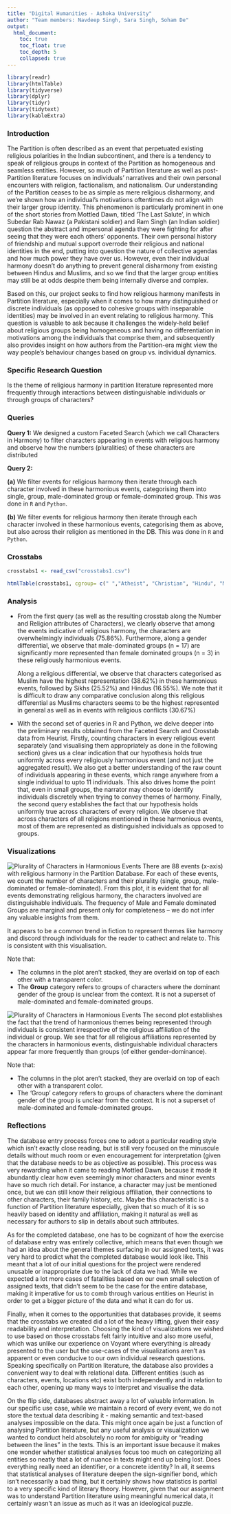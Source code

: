 ```yaml
---
title: "Digital Humanities - Ashoka University"
author: "Team members: Navdeep Singh, Sara Singh, Soham De"
output:
  html_document:
    toc: true
    toc_float: true
    toc_depth: 5
    collapsed: true
---
```

```r
library(readr)
library(htmlTable)
library(tidyverse)
library(dplyr)
library(tidyr)
library(tidytext)
library(kableExtra)
```

### Introduction
The Partition is often described as an event that perpetuated existing religious polarities in the Indian subcontinent, and there is a tendency to speak of religious groups in context of the Partition as homogeneous and seamless entities. However, so much of Partition literature as well as post-Partition literature focuses on individuals' narratives and their own personal encounters with religion, factionalism, and nationalism. Our understanding of the Partition ceases to be as simple as mere religious disharmony, and we're shown how an individual's motivations oftentimes do not align with their larger group identity.
This phenomenon is particularly prominent in one of the short stories from Mottled Dawn, titled 'The Last Salute', in which Subedar Rab Nawaz (a Pakistani soldier) and Ram Singh (an Indian soldier) question the abstract and impersonal agenda they were fighting for after seeing that they were each others' opponents. Their own personal history of friendship and mutual support overrode their religious and national identities in the end, putting into question the nature of collective agendas and how much power they have over us. However, even their individual harmony doesn't do anything to prevent general disharmony from existing between Hindus and Muslims, and so we find that the larger group entities may still be at odds despite them being internally diverse and complex.

Based on this, our project seeks to find how religious harmony manifests in Partition literature, especially when it comes to how many distinguished or discrete individuals (as opposed to cohesive groups with inseparable identities) may be involved in an event relating to religious harmony. This question is valuable to ask because it challenges the widely-held belief about religious groups being homogeneous and having no differentiation in motivations among the individuals that comprise them, and subsequently also provides insight on how authors from the Partition-era might view the way people's behaviour changes based on group vs. individual dynamics.

### Specific Research Question

Is the theme of religious harmony in partition literature represented more frequently through interactions between distinguishable individuals or through groups of characters?

### Queries

**Query 1:** We designed a custom Faceted Search (which we call Characters in Harmony) to filter characters appearing in events with religious harmony and observe how the numbers (pluralities) of these characters are distributed

**Query 2:** 

**(a)** We filter events for religious harmony then iterate through each character involved in these harmonious events, categorising them into single, group, male-dominated group or female-dominated group. This was done in ```R``` and ```Python```.

**(b)** We filter events for religious harmony then iterate through each character involved in these harmonious events, categorising them as above, but also across their religion as mentioned in the DB. This was done in ```R``` and ```Python```.

### Crosstabs
```r
crosstabs1 <- read_csv("crosstabs1.csv") 
```
```r
htmlTable(crosstabs1, cgroup= c(" ","Atheist", "Christian", "Hindu", "Muslim", "Sikh", "Unknown", "Totals"), n.cgroup = c(1,3,3,3,3,3,3,3))
```

### Analysis
* From the first query (as well as the resulting crosstab along the Number and Religion attributes of Characters), we clearly observe that among the events indicative of religious harmony, the characters are overwhelmingly individuals (75.86%). Furthermore, along a gender differential, we observe that male-dominated groups (n = 17) are significantly more represented than female dominated groups (n = 3) in these religiously harmonious events.
    
    Along a religious differential, we observe that characters categorised as Muslim have the highest representation (38.62%) in these harmonious events, followed by Sikhs (25.52%) and Hindus (16.55%). We note that it is difficult to draw any comparative conclusion along this religious differential as Muslims characters seems to be the highest represented in general as well as in events with religious conflicts (30.67%) 

* With the second set of queries in R and Python, we delve deeper into the preliminary results obtained from the Faceted Search and Crosstab data from Heurist. Firstly, counting characters in every religious event separately (and visualising them appropriately as done in the following section) gives us a clear indication that our hypothesis holds true uniformly across every religiously harmonious event (and not just the aggregated result). We also get a better understanding of the raw count of individuals appearing in these events, which range anywhere from a single individual to upto 11 individuals. This also drives home the point that, even in small groups, the narrator may choose to identify individuals discretely when trying to convey themes of harmony. Finally, the second query establishes the fact that our hypothesis holds uniformly true across characters of every religion. We observe that across characters of all religions mentioned in these harmonious events, most of them are represented as distinguished individuals as opposed to groups.

### Visualizations

![Plurality of Characters in Harmonious Events](plot_1.png)
There are 88 events (x-axis) with religious harmony in the Partition Database. For each of these events, we count the number of characters and their plurality (single, group, male-dominated or female-dominated). From this plot, it is evident that for all events demonstrating religious harmony, the characters involved are distinguishable individuals. The frequency of Male and Female dominated Groups are marginal and present only for completeness -- we do not infer any valuable insights from them. 

It appears to be a common trend in fiction to represent themes like harmony and discord through individuals for the reader to cathect and relate to. This is consistent with this visualisation.

Note that:

* The columns in the plot aren’t stacked, they are overlaid on top of each other with a transparent color.
* The **Group** category refers to groups of characters where the dominant gender of the group is unclear from the context. It is not a superset of male-dominated and female-dominated groups.

![Plurality of Characters in Harmonious Events](plot_2.png)
The second plot establishes the fact that the trend of harmonious themes being represented through individuals is consistent irrespective of the religious affiliation of the individual or group. We see that for all religious affiliations represented by the characters in harmonious events, distinguishable individual characters appear far more frequently than groups (of either gender-dominance). 

Note that:

* The columns in the plot aren’t stacked, they are overlaid on top of each other with a transparent color.
* The ‘Group’ category refers to groups of characters where the dominant gender of the group is unclear from the context. It is not a superset of male-dominated and female-dominated groups.

### Reflections
The database entry process forces one to adopt a particular reading style which isn't exactly close reading, but is still very focused on the minuscule details without much room or even encouragement for interpretation (given that the database needs to be as objective as possible). This process was very rewarding when it came to reading Mottled Dawn, because it made it abundantly clear how even seemingly minor characters and minor events have so much rich detail. For instance, a character may just be mentioned once, but we can still know their religious affiliation, their connections to other characters, their family history, etc. Maybe this characteristic is a function of Partition literature especially, given that so much of it is so heavily based on identity and affiliation, making it natural as well as necessary for authors to slip in details about such attributes.

As for the completed database, one has to be cognizant of how the exercise of database entry was entirely collective, which means that even though we had an idea about the general themes surfacing in our assigned texts, it was very hard to predict what the completed database would look like. This meant that a lot of our initial questions for the project were rendered unusable or inappropriate due to the lack of data we had. While we expected a lot more cases of fatalities based on our own small selection of assigned texts, that didn't seem to be the case for the entire database, making it imperative for us to comb through various entities on Heurist in order to get a bigger picture of the data and what it can do for us.

Finally, when it comes to the opportunities that databases provide, it seems that the crosstabs we created did a lot of the heavy lifting, given their easy readability and interpretation. Choosing the kind of visualizations we wished to use based on those crosstabs felt fairly intuitive and also more useful, which was unlike our experience on Voyant where everything is already presented to the user but the use-cases of the visualizations aren't as apparent or even conducive to our own individual research questions. Speaking specifically on Partition literature, the database also provides a convenient way to deal with relational data. Different entities (such as characters, events, locations etc) exist both independently and in relation to each other, opening up many ways to interpret and visualise the data. 

On the flip side, databases abstract away a lot of valuable information. In our specific use case, while we maintain a record of every event, we do not store the textual data describing it - making semantic and text-based analyses impossible on the data. This might once again be just a function of analysing Partition literature, but any useful analysis or visualization we wanted to conduct held absolutely no room for ambiguity or "reading between the lines" in the texts. This is an important issue because it makes one wonder whether statistical analyses focus too much on categorizing all entities so neatly that a lot of nuance in texts might end up being lost. Does everything really need an identifier, or a concrete identity? In all, it seems that statistical analyses of literature deepen the sign-signifier bond, which isn't necessarily a bad thing, but it certainly shows how statistics is partial to a very specific kind of literary theory. However, given that our assignment was to understand Partition literature using meaningful numerical data, it certainly wasn't an issue as much as it was an ideological puzzle. 